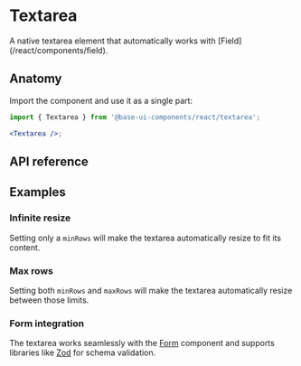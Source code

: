 # Textarea

<Subtitle>
  A native textarea element that automatically works with [Field](/react/components/field).
</Subtitle>

<Meta name="description" content="A high-quality, unstyled React textarea component." />

<Demo path="./demos/hero" />

## Anatomy

Import the component and use it as a single part:

```jsx title="Anatomy"
import { Textarea } from '@base-ui-components/react/textarea';

<Textarea />;
```

## API reference

<Reference component="Textarea" />

## Examples

### Infinite resize

Setting only a `minRows` will make the textarea automatically resize to fit its content.

<Demo path="./demos/infinite-resize" />

### Max rows

Setting both `minRows` and `maxRows` will make the textarea automatically resize between those limits.

<Demo path="./demos/max-rows" />

### Form integration

The textarea works seamlessly with the [Form](/react/components/form) component and supports libraries like [Zod](https://zod.dev/) for schema validation.

<Demo path="./demos/form" />
